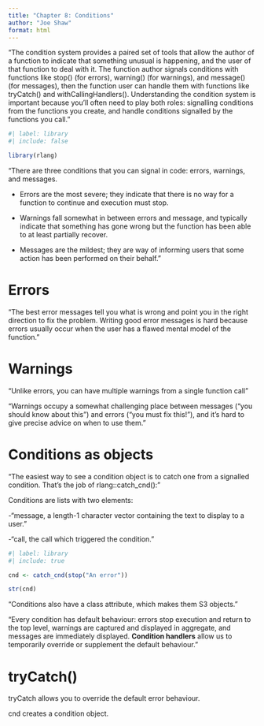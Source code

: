 ```yaml
---
title: "Chapter 8: Conditions"
author: "Joe Shaw"
format: html
---
```


"The condition system provides a paired set of tools that allow the author of a function to indicate that something unusual is happening, and the user of that function to deal with it. The function author signals conditions with functions like stop() (for errors), warning() (for warnings), and message() (for messages), then the function user can handle them with functions like tryCatch() and withCallingHandlers(). Understanding the condition system is important because you’ll often need to play both roles: signalling conditions from the functions you create, and handle conditions signalled by the functions you call."

```r
#| label: library
#| include: false

library(rlang)

```

"There are three conditions that you can signal in code: errors, warnings, and messages.

- Errors are the most severe; they indicate that there is no way for a function to continue and execution must stop.

- Warnings fall somewhat in between errors and message, and typically indicate that something has gone wrong but the function has been able to at least partially recover.

- Messages are the mildest; they are way of informing users that some action has been performed on their behalf."

# Errors

"The best error messages tell you what is wrong and point you in the right direction to fix the problem. Writing good error messages is hard because errors usually occur when the user has a flawed mental model of the function."

# Warnings

"Unlike errors, you can have multiple warnings from a single function call"

"Warnings occupy a somewhat challenging place between messages (“you should know about this”) and errors (“you must fix this!”), and it’s hard to give precise advice on when to use them."

# Conditions as objects

"The easiest way to see a condition object is to catch one from a signalled condition. That’s the job of rlang::catch_cnd():"

Conditions are lists with two elements:

-"message, a length-1 character vector containing the text to display to a user."

-"call, the call which triggered the condition."

```r
#| label: library
#| include: true

cnd <- catch_cnd(stop("An error"))

str(cnd)

```
"Conditions also have a class attribute, which makes them S3 objects."

"Every condition has default behaviour: errors stop execution and return to the top level, warnings are captured and displayed in aggregate, and messages are immediately displayed. **Condition handlers** allow us to temporarily override or supplement the default behaviour."

# tryCatch()

tryCatch allows you to override the default error behaviour.

cnd creates a condition object.

```r

```




